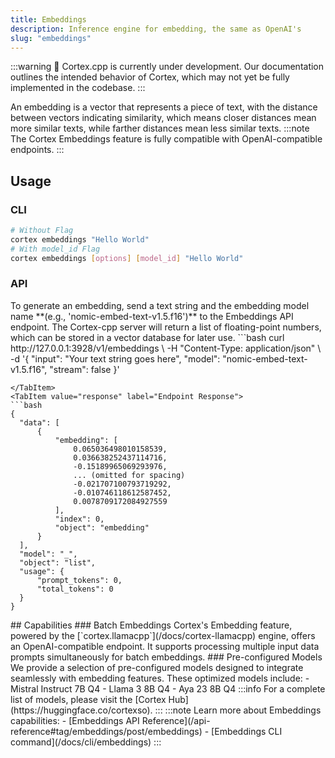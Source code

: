 ```yaml
---
title: Embeddings
description: Inference engine for embedding, the same as OpenAI's
slug: "embeddings"
---
```



:::warning
🚧 Cortex.cpp is currently under development. Our documentation outlines the intended behavior of Cortex, which may not yet be fully implemented in the codebase.
:::

An embedding is a vector that represents a piece of text, with the distance between vectors indicating similarity, which means closer distances mean more similar texts, while farther distances mean less similar texts.
:::note
The Cortex Embeddings feature is fully compatible with OpenAI-compatible endpoints.
:::

## Usage
### CLI
```bash 
# Without Flag
cortex embeddings "Hello World"
# With model_id Flag
cortex embeddings [options] [model_id] "Hello World"
```
### API
<Tabs>
  <TabItem value="request" label="Request Example">
  To generate an embedding, send a text string and the embedding model name **(e.g., 'nomic-embed-text-v1.5.f16')** to the Embeddings API endpoint.
  The Cortex-cpp server will return a list of floating-point numbers, which can be stored in a vector database for later use.
  ```bash
curl http://127.0.0.1:3928/v1/embeddings \
  -H "Content-Type: application/json" \
  -d '{
    "input": "Your text string goes here",
    "model": "nomic-embed-text-v1.5.f16",
    "stream": false
 }'


  ```
  </TabItem>
  <TabItem value="response" label="Endpoint Response">
  ```bash
{
    "data": [
        {
            "embedding": [
                0.065036498010158539,
                0.036638252437114716,
                -0.15189965069293976,
                ... (omitted for spacing)
                -0.021707100793719292,
                -0.010746118612587452,
                0.0078709172084927559
            ],
            "index": 0,
            "object": "embedding"
        }
    ],
    "model": "_",
    "object": "list",
    "usage": {
        "prompt_tokens": 0,
        "total_tokens": 0
    }
}
  ```
  </TabItem>
</Tabs>
## Capabilities
### Batch Embeddings
Cortex's Embedding feature, powered by the [`cortex.llamacpp`](/docs/cortex-llamacpp) engine, offers an OpenAI-compatible endpoint. It supports processing multiple input data prompts simultaneously for batch embeddings.
### Pre-configured Models
We provide a selection of pre-configured models designed to integrate seamlessly with embedding features. These optimized models include:
- Mistral Instruct 7B Q4
- Llama 3 8B Q4
- Aya 23 8B Q4
:::info
For a complete list of models, please visit the [Cortex Hub](https://huggingface.co/cortexso).
:::
:::note
Learn more about Embeddings capabilities:
- [Embeddings API Reference](/api-reference#tag/embeddings/post/embeddings)
- [Embeddings CLI command](/docs/cli/embeddings)
:::